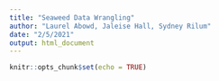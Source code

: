 ```yaml
---
title: "Seaweed Data Wrangling"
author: "Laurel Abowd, Jaleise Hall, Sydney Rilum"
date: "2/5/2021"
output: html_document
---
```


```r
knitr::opts_chunk$set(echo = TRUE)
```


